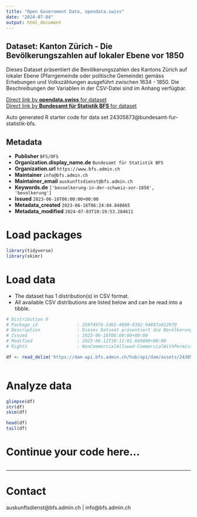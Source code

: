 ```yaml
---
title: "Open Government Data, opendata.swiss"
date: "2024-07-04"
output: html_document
---
```


## Dataset: Kanton Zürich - Die Bevölkerungszahlen auf lokaler Ebene vor 1850

Dieses Dataset präsentiert die Bevölkerungszahlen des Kantons Zürich auf lokaler Ebene (Pfarrgemeinde oder politische Gemeinde) gemäss Erhebungen und Volkszählungen ausgeführt zwischen 1634 - 1850. Die Beschreibungen der Variablen in der CSV-Datei sind im Anhang verfügbar.

[Direct link by **opendata.swiss** for dataset](https://opendata.swiss/de/dataset/kanton-zurich-die-bevolkerungszahlen-auf-lokaler-ebene-vor-1850)<br>
[Direct link by **Bundesamt für Statistik BFS** for dataset](https://www.bfs.admin.ch/asset/de/ts-x-01-2223-ZH)

Auto generated R starter code for data set 24305873@bundesamt-fur-statistik-bfs.

## Metadata

- **Publisher** `BFS/OFS`
- **Organization.display_name.de** `Bundesamt für Statistik BFS`
- **Organization.url** `https://www.bfs.admin.ch`
- **Maintainer** `info@bfs.admin.ch`
- **Maintainer_email** `auskunftsdienst@bfs.admin.ch`
- **Keywords.de** `['bevoelkerung-in-der-schweiz-vor-1850', 'bevolkerung']`
- **Issued** `2023-06-16T06:00:00+00:00`
- **Metadata_created** `2023-06-16T06:24:04.848665`
- **Metadata_modified** `2024-07-03T10:19:53.284611`


# Load packages

```r

library(tidyverse)
library(skimr)

```

# Load data

-   The dataset has 1 distribution(s) in CSV format.
-   All available CSV distributions are listed below and can be read into a tibble.

```r

# Distribution 0
# Package_id               : 359f4976-2d65-4090-8392-94887a922970
# Description              : Dieses Dataset präsentiert die Bevölkerungszahlen des Kantons Zürich auf lokaler Ebene (Pfarrgemeinde oder politische Gemeinde) gemäss Erhebungen und Volkszählungen ausgeführt zwischen 1634 - 1850. Die Beschreibungen der Variablen in der CSV-Datei sind im Anhang verfügbar.
# Issued                   : 2023-06-16T06:00:00+00:00
# Modified                 : 2023-06-12T10:11:01.669000+00:00
# Rights                   : NonCommercialAllowed-CommercialWithPermission-ReferenceRequired

df <- read_delim('https://dam-api.bfs.admin.ch/hub/api/dam/assets/24305875/master')



```

# Analyze data

```r

glimpse(df)
str(df)
skim(df)

head(df)
tail(df)

```

# Continue your code here...

```r

```

------------------------------------------------------------------------

# Contact

auskunftsdienst@bfs.admin.ch | info@bfs.admin.ch
